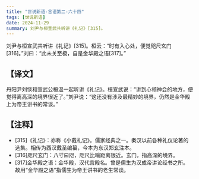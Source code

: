 ```yaml
---
title: "世说新语-言语第二-六十四"
tags: [世说新语]
date: 2024-11-29
summary: 刘尹与桓宣武共听讲《礼记》[315]。
---
```


刘尹与桓宣武共听讲《礼记》[315]。桓云：“时有入心处，便觉咫尺玄门[316]。”刘曰：“此未关至极，自是金华殿之语[317]。”

## 【译文】

丹阳尹刘惔和宣武公桓温一起听讲《礼记》。桓宣武说：“讲到心领神会的地方，便觉得离高深的境界很近了。”刘尹说：“这还没有涉及最精妙的境界，仍然是金华殿上为帝王讲书的常谈。”

## 【注释】

- [315]《礼记》：亦称《小戴礼记》。儒家经典之一。秦汉以前各种礼仪论著的选集。相传为西汉戴圣编纂，今本为东汉郑玄注本。
- [316]咫尺玄门：八寸曰咫，咫尺比喻距离很近。玄门，指高深的境界。
- [317]金华殿之语：金华殿，汉代宫殿名。曾是儒生为汉成帝讲论经书之所。故用“金华殿之语”指儒生为帝王讲书的老生常谈。
